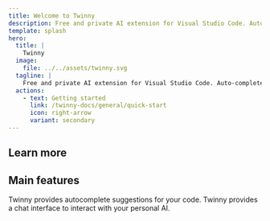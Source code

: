 ```yaml
---
title: Welcome to Twinny
description: Free and private AI extension for Visual Studio Code. Auto-complete suggestions, chat with AI and more.
template: splash
hero:
  title: |
    Twinny
  image:
    file: ../../assets/twinny.svg
  tagline: |
    Free and private AI extension for Visual Studio Code. Auto-complete suggestions, chat with AI and more.
  actions:
    - text: Getting started
      link: /twinny-docs/general/quick-start
      icon: right-arrow
      variant: secondary
---
```



## Learn more

<CardGrid stagger>
  <LinkCard
    title="Getting started"
    description="A quick start guide for using Twinny."
    href="/twinny-docs/general/quick-start"
  />
  <LinkCard
    title="Inference providers"
    href="/twinny-docs/general/providers"
    description="Learn how to use an inference provider with Twinny."
  ></LinkCard>
  <LinkCard
    title="Supported models"
    description="Learn about the supported AI models."
    href="/twinny-docs/general/supported-models"
  ></LinkCard>
</CardGrid>

## Main features

<CardGrid stagger>
  <Card title="Code completion" icon="seti:json">
    Twinny provides autocomplete suggestions for your code.
  </Card>
  <Card title="Chat with AI" icon="pencil">
    Twinny provides a chat interface to interact with your personal AI.
  </Card>
</CardGrid>
